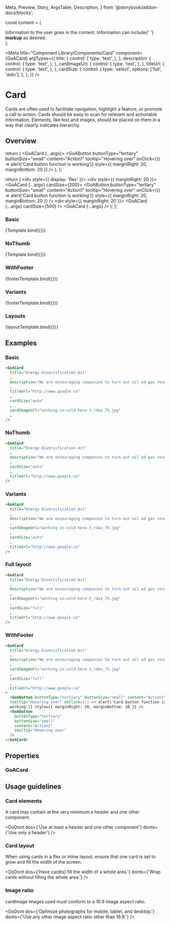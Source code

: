   Meta,
  Preview,
  Story,
  ArgsTable,
  Description,
} from '@storybook/addon-docs/blocks';

const content = (
  <div>
    Information to the user goes in the content. Information can include{' '}
    <b>markup</b> as desired.
  </div>
);

<Meta
  title="Component Library/Components/Card"
  component={GoACard}
  argTypes={{
    title: {
      control: {
        type: 'text',
      },
    },
    description: {
      control: {
        type: 'text',
      },
    },
    cardImageUrl: {
      control: {
        type: 'text',
      },
    },
    titleUrl: {
      control: {
        type: 'text',
      },
    },
    cardSize: {
      control: {
        type: 'select',
        options: ['full', 'auto'],
      },
    },
  }}
/>

# Card

Cards are often used to facilitate navigation, highlight a feature, or promote a call to action.
Cards should be easy to scan for relevant and actionable information. Elements, like text and images,
should be placed on them in a way that clearly indicates hierarchy.

## Overview


  return (
    <GoACard {...args}>
      <GoAButton
        buttonType="tertiary"
        buttonSize="small"
        content="Action1"
        tooltip="Hovering over"
        onClick={() => alert('Card button function is working')}
        style={{ marginRight: 20, marginBottom: 20 }}
      />
      <GoAButton
        buttonType="tertiary"
        buttonSize="small"
        content="Action2"
        tooltip="Hovering over"
      />
    </GoACard>
  );
};

  return (
    <div style={{ display: 'flex' }}>
      <div style={{ marginRight: 20 }}>
        <GoACard {...args} cardSize={200}>
          <GoAButton
            buttonType="tertiary"
            buttonSize="small"
            content="Action1"
            tooltip="Hovering over"
            onClick={() => alert('Card button function is working')}
            style={{ marginRight: 20, marginBottom: 20 }}
          />
          <GoAButton
            buttonType="tertiary"
            buttonSize="small"
            content="Action2"
            tooltip="Hovering over"
          />
        </GoACard>
      </div>
      <div style={{ marginRight: 20 }}>
        <GoACard {...args} cardSize={500} />
      </div>
      <GoACard {...args} />
    </div>
  );
};

### Basic

<Canvas>
  <Story
    name="Basic"
    height="400px"
    args={{
      title: 'Energy Diversification Act',
      description:
        'We are encouraging companies to turn out oil ad gas resources into more valuable.',
      cardImageUrl: 'working-in-cold-hero-3_rdax_75.jpg',
      cardSize: 'auto',
      titleUrl: 'http://www.google.ca',
    }}
  >
    {Template.bind({})}
  </Story>
</Canvas>

### NoThumb

<Canvas>
  <Story
    name="NoThumb"
    height="400px"
    args={{
      title: 'Energy Diversification Act',
      description:
        'We are encouraging companies to turn out oil ad gas resources into more valuable.',
      cardSize: 'auto',
      titleUrl: 'http://www.google.ca',
    }}
  >
    {Template.bind({})}
  </Story>
</Canvas>

### WithFooter

<Canvas>
  <Story
    name="WithFooter"
    height="400px"
    args={{
      title: 'Energy Diversification Act',
      description:
        'We are encouraging companies to turn out oil ad gas resources into more valuable.',
      cardImageUrl: 'working-in-cold-hero-3_rdax_75.jpg',
      cardSize: 'auto',
      titleUrl: 'http://www.google.ca',
    }}
  >
    {footerTemplate.bind({})}
  </Story>
</Canvas>

### Variants

<Canvas>
  <Story
    name="Variants"
    height="400px"
    args={{
      title: 'Energy Diversification Act',
      description:
        'We are encouraging companies to turn out oil ad gas resources into more valuable.',
      cardImageUrl: 'working-in-cold-hero-3_rdax_75.jpg',
      cardSize: 'auto',
      titleUrl: 'http://www.google.ca',
    }}
  >
    {footerTemplate.bind({})}
  </Story>
</Canvas>

### Layouts

<Canvas>
  <Story
    name="Layouts"
    height="400px"
    args={{
      title: 'Energy Diversification Act',
      description:
        'We are encouraging companies to turn out oil ad gas resources into more valuable products.',
      cardImageUrl: 'working-in-cold-hero-3_rdax_75.jpg',
      cardSize: '200',
      titleUrl: 'http://www.google.ca',
    }}
  >
    {layoutTemplate.bind({})}
  </Story>
</Canvas>

## Examples

### Basic

```html
<GoACard
  title="Energy Diversification Act"
  ,
  description="We are encouraging companies to turn out oil ad gas resources into more valuable products-creating good jobs for Albertans."
  ,
  titleUrl="http://www.google.ca"
  ,
  cardSize="auto"
  ,
  cardImageUrl="working-in-cold-hero-3_rdax_75.jpg"
  ,
/>
```

### NoThumb

```html
<GoACard
  title="Energy Diversification Act"
  ,
  description="We are encouraging companies to turn out oil ad gas resources into more valuable products-creating good jobs for Albertans."
  ,
  cardSize="auto"
  ,
  titleUrl="http://www.google.ca"
/>
```

### Variants

```html
<GoACard
  title="Energy Diversification Act"
  ,
  description="We are encouraging companies to turn out oil ad gas resources into more valuable products-creating good jobs for Albertans."
  ,
  cardImageUrl="working-in-cold-hero-3_rdax_75.jpg"
  ,
  cardSize="auto"
  ,
  titleUrl="http://www.google.ca"
/>
```

### Full layout

```html
<GoACard
  title="Energy Diversification Act"
  ,
  description="We are encouraging companies to turn out oil ad gas resources into more valuable products-creating good jobs for Albertans."
  ,
  cardImageUrl="working-in-cold-hero-3_rdax_75.jpg"
  ,
  cardSize="full"
  ,
  titleUrl="http://www.google.ca"
/>
```

### WithFooter

```html
<GoACard
  title="Energy Diversification Act"
  ,
  description="We are encouraging companies to turn out oil ad gas resources into more valuable products-creating good jobs for Albertans."
  ,
  cardImageUrl="working-in-cold-hero-3_rdax_75.jpg"
  ,
  cardSize="full"
  ,
  titleUrl="http://www.google.ca"
>
  <GoAButton buttonType="tertiary" buttonSize="small" content="Action1"
  tooltip="Hovering over" onClick={() => alert('Card button function is
  working')} style={{ marginRight: 20, marginBottom: 20 }} />
  <GoAButton
    buttonType="tertiary"
    buttonSize="small"
    content="Action2"
    tooltip="Hovering over"
  />
</GoACard>
```

## Properties

### GoACard

<Description of={GoACard} />
<ArgsTable of={GoACard} />

## Usage guidelines

### Card elements

A card may contain at the very minimum a header and one other component.

<DoDont
  dos={'Use at least a header and one other component'}
  donts={'Use only a header'}
/>

### Card layout

When using cards in a flex or inline layout, ensure that one card is set to grow and fill the width of the screen.

<DoDont
  dos={'Have card(s) fill the width of a whole area.'}
  donts={'Wrap cards without filling the whole area.'}
/>

### Image ratio

cardImage images used must conform to a 16:9 image aspect ratio.

<DoDont
  dos={'Optimize photographs for mobile, tablet, and desktop.'}
  donts={'Use any other image aspect ratio other than 16:9.'}
/>
